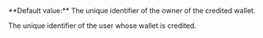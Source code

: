 <ResponseField name="CreditedUserId" type="string">
**Default value:** The unique identifier of the owner of the credited wallet.

The unique identifier of the user whose wallet is credited.  
</ResponseField>